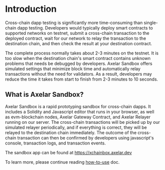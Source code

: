 # Introduction

Cross-chain dapp testing is significantly more time-consuming than single-chain dapp testing. Developers would typically deploy smart contracts to supported networks on testnet, submit a cross-chain transaction to the deployed contract, wait for our network to relay the transaction to the destination chain, and then check the result at your destination contract.

The complete process normally takes about 2-3 minutes on the testnet. It is too slow when the destination chain's smart contract contains unknown problems that needs be debugged by developers. Axelar Sandbox offers simulated settings that minimize block time and automatically relay transactions without the need for validators. As a result, developers may reduce the time it takes from start to finish from 2-3 minutes to 10 seconds.

## What is Axelar Sandbox?

Axelar Sandbox is a rapid prototyping sandbox for cross-chain dapps. It includes a Solidity and Javascript editor that runs in your browser, as well as evm-blockchain nodes, Axelar Gateway Contract, and Axelar Relayer running on our server. The cross-chain transactions will be picked up by our simulated relayer periodically, and if everything is correct, they will be relayed to the destination chain immediately. The outcome of the cross-chain transaction can then be confirmed by developers using javascript's console, transaction logs, and transaction events.

The sandbox app can be found at https://xchainbox.axelar.dev

To learn more, please continue reading [how-to-use](/dev/axelar-sandbox/how-to-use) doc.
